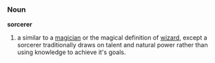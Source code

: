 ===Noun===
{{wikipedia}}
'''sorcerer'''
#a similar to a [[magician]] or the magical definition of [[wizard]], except a sorcerer traditionally draws on talent and natural power rather than using knowledge to achieve it's goals.